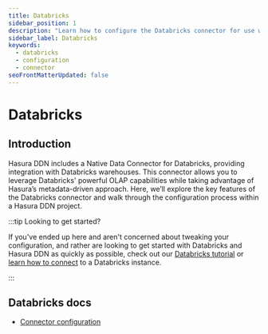 ```yaml
---
title: Databricks
sidebar_position: 1
description: "Learn how to configure the Databricks connector for use with Hasura DDN."
sidebar_label: Databricks
keywords:
  - databricks
  - configuration
  - connector
seoFrontMatterUpdated: false
---
```


# Databricks

## Introduction

Hasura DDN includes a Native Data Connector for Databricks, providing integration with Databricks warehouses. This
connector allows you to leverage Databricks' powerful OLAP capabilities while taking advantage of Hasura’s
metadata-driven approach. Here, we’ll explore the key features of the Databricks connector and walk through the
configuration process within a Hasura DDN project.

:::tip Looking to get started?

If you've ended up here and aren't concerned about tweaking your configuration, and rather are looking to get started
with Databricks and Hasura DDN as quickly as possible, check out our
[Databricks tutorial](/how-to-build-with-ddn/with-databricks.mdx) or
[learn how to connect](/data-sources/connect-to-a-source.mdx) to a Databricks instance.

:::

## Databricks docs

- [Connector configuration](/reference/connectors/databricks/configuration.mdx)
